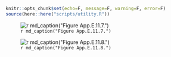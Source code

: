 ```r
knitr::opts_chunk$set(echo=F, message=F, warning=F, error=F)
source(here::here("scripts/utility.R"))
```

![`r md_caption("Figure App.E.11.7.")`](../img/cinms_cr/App.E.11.7_TarColorgraph.jpg)

![`r md_caption("Figure App.E.11.8.")`](../img/cinms_cr/App.E.11.8.jpg)
